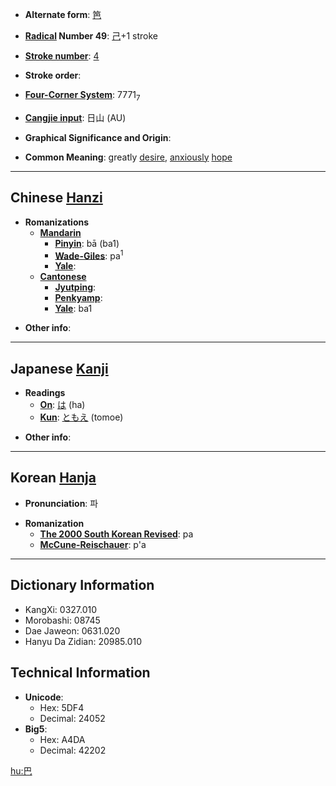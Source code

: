 * '''Alternate form''': [[笆]]

* '''[[Wiktionary:Chinese radical index| Radical]] Number 49''': [[Wiktionary:Chinese radical index 己|己]]+1 stroke

* '''[[Wiktionary:Chinese total strokes index|Stroke number]]''': [[Wiktionary:Chinese total strokes index 4|4]]

* '''Stroke order''': 

* '''[[Wiktionary:Chinese four corner index|Four-Corner System]]''': 7771<sub>7</sub>

* '''[[Wiktionary:Chinese Cangjie index|Cangjie input]]''': 日山 (AU)

* '''Graphical Significance and Origin''': 

* '''Common Meaning''': greatly [[desire]], [[anxious]]ly [[hope]]

----

== Chinese [[Hanzi]] ==

* '''Romanizations'''
** '''[[Mandarin]]'''
*** '''[[Pinyin]]''': bā (ba1)
*** '''[[Wade-Giles]]''': pa<sup>1</sup>
*** '''[[Yale]]''': 
** '''[[Cantonese]]'''
*** '''[[Jyutping]]''':
*** '''[[Penkyamp]]''': 
*** '''[[Yale]]''': ba1

* '''Other info''': 

----

== Japanese [[Kanji]] ==

* '''Readings'''
** '''[[On]]''': [[は]] (ha)
** '''[[Kun]]''': [[ともえ]] (tomoe)

* '''Other info''':  

----

== Korean [[Hanja]] ==

* '''Pronunciation''': 파

* '''Romanization'''
** '''[[The 2000 South Korean Revised Romanization|The 2000 South Korean Revised]]''': pa
** '''[[McCune-Reischauer]]''': p'a

----

== Dictionary Information ==

* KangXi: 0327.010
* Morobashi: 08745
* Dae Jaweon: 0631.020
* Hanyu Da Zidian: 20985.010

== Technical Information ==

* '''Unicode''':
** Hex: 5DF4
** Decimal: 24052
* '''Big5''':
** Hex: A4DA
** Decimal: 42202

[[hu:巴]]